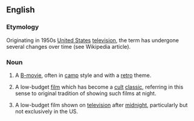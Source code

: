 ==English==
{{wikipedia}}

===Etymology===
Originating in 1950s [[United States]] [[television]], the term has undergone several changes over time (see Wikipedia article).

===Noun===
{{en-noun|head=[[midnight]] [[movie]]}}

# {{context|cinema|lang=en}} A [[B-movie]], often in [[camp]] style and with a [[retro]] theme.
# A low-budget [[film]] which has become a [[cult]] [[classic]], referring in this sense to original tradition of showing such films at night.
# {{context|dated|lang=en}} A low-budget film shown on [[television]] after [[midnight]], particularly but not exclusively in the US.
